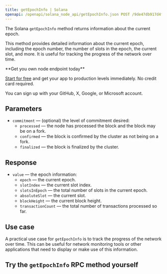 ---
title: getEpochInfo | Solana
openapi: /openapi/solana_node_api/getEpochInfo.json POST /9de47db917d4f69168e3fed02217d15b
---

The Solana `getEpochInfo` method returns information about the current epoch.

This method provides detailed information about the current epoch, including the epoch number, the number of slots in the epoch, the current slot, and more. It is useful for tracking the progress of the network over time.

<Check>
**Get you own node endpoint today**

[Start for free](https://console.chainstack.com/) and get your app to production levels immediately. No credit card required.

You can sign up with your GitHub, X, Google, or Microsoft account.
</Check>


## Parameters

* `commitment` — (optional) the level of commitment desired:
  + `processed` — the node has processed the block and the block may be on a fork.
  + `confirmed` — the block is confirmed by the cluster as not being on a fork.
  + `finalized` — the block is finalized by the cluster.

## Response

* `value` — the epoch information:
  + `epoch` — the current epoch.
  + `slotIndex` — the current slot index.
  + `slotsInEpoch` — the total number of slots in the current epoch.
  + `absoluteSlot` — the current slot.
  + `blockHeight` — the current block height.
  + `transactionCount` — the total number of transactions processed so far.

## Use case

A practical use case for `getEpochInfo` is to track the progress of the network over time. This can be useful for network monitoring tools or other applications that need to display or make use of this information.

## Try the `getEpochInfo` RPC method yourself